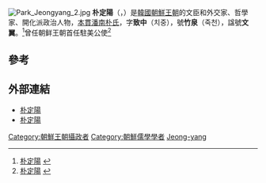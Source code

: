 {{refimprove|time=2013-03-29T13:11:13+00:00}}
[[File:Park_Jeongyang_2.jpg|thumb]]
'''朴定陽'''（{{kor|k=박정양|hanja=朴定陽}}，{{bd|1841年||1904年||}}）是[[韓國|韓國]][[朝鮮王朝|朝鮮王朝]]的文臣和外交家、哲學家、開化派政治人物，[[本貫|本貫]][[潘南朴氏|潘南朴氏]]，字'''致中'''（치중），號'''竹泉'''（죽천），諡號'''文翼'''。<ref>[http://100.daum.net/encyclopedia/view.do?docid=b08b3643a 朴定陽] {{Webarchive|url=https://archive.is/20130413171640/http://100.daum.net/encyclopedia/view.do?docid=b08b3643a |date=2013-04-13 }} {{ko}}</ref>曾任朝鲜王朝首任駐美公使<ref>[http://koreandb.nate.com/history/people/detail?sn=6733 朴定陽] {{webarchive|url=https://web.archive.org/web/20131105134734/http://koreandb.nate.com/history/people/detail?sn=6733 |date=2013-11-05 }} {{ko}}</ref>

==參考==
{{Reflist}}

==外部連結==
* [https://archive.is/20130413171640/http://100.daum.net/encyclopedia/view.do?docid=b08b3643a 朴定陽] {{ko}}
* [https://web.archive.org/web/20131105134734/http://koreandb.nate.com/history/people/detail?sn=6733 朴定陽] {{ko}}

{{朝鮮王朝攝政}}
{{Korea-bio-stub}}
{{Politician-stub}}

{{DEFAULTSORT:Park}}
[[Category:朝鮮王朝攝政者|Category:朝鮮王朝攝政者]]
[[Category:朝鮮儒學學者|Category:朝鮮儒學學者]]
[[Category:潘南朴氏|Jeong-yang]]